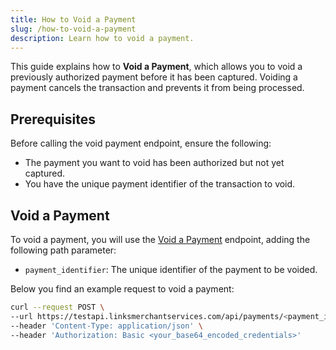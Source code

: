 ```yaml
---
title: How to Void a Payment
slug: /how-to-void-a-payment
description: Learn how to void a payment.
---
```


This guide explains how to **Void a Payment**, which allows you to void a previously authorized payment before it has been captured. Voiding a payment cancels the transaction and prevents it from being processed.

## Prerequisites

Before calling the void payment endpoint, ensure the following:

- The payment you want to void has been authorized but not yet captured.
- You have the unique payment identifier of the transaction to void.

## Void a Payment

To void a payment, you will use the [Void a Payment](/reference/links/void-payment) endpoint, adding the following path parameter:

- `payment_identifier`: The unique identifier of the payment to be voided.

Below you find an example request to void a payment:

```sh
curl --request POST \
--url https://testapi.linksmerchantservices.com/api/payments/<payment_identifier>/void \
--header 'Content-Type: application/json' \
--header 'Authorization: Basic <your_base64_encoded_credentials>'
```
